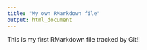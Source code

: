 ```yaml
---
title: "My own RMarkdown file"
output: html_document
---
```


This is my first RMarkdown file tracked by Git!!









